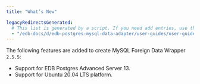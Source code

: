 ```yaml
---
title: "What’s New"

legacyRedirectsGenerated:
  # This list is generated by a script. If you need add entries, use the `legacyRedirects` key.
  - "/edb-docs/d/edb-postgres-mysql-data-adapter/user-guides/user-guide/2.5.5/whats_new.html"
---
```


<div id="whats_new" class="registered_link"></div>

The following features are added to create MySQL Foreign Data Wrapper `2.5.5`:

-   Support for EDB Postgres Advanced Server 13.
-   Support for Ubuntu 20.04 LTS platform.
